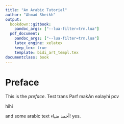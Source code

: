 ```yaml
---
title: "An Arabic Tutorial"
author: "Ahmad Sheikh"
output:
  bookdown::gitbook:
    pandoc_args: ["--lua-filter=trn.lua"]
  pdf_document:
    pandoc_args: ["--lua-filter=trn.lua"]
    latex_engine: xelatex
    keep_tex: true
    template: bidi_art_templ.tex
documentclass: book
---
```


# Preface {-}

This is the _preface_. Test trans [Parf makAn ealayhi pcv]{.trn}

<span class="trn">hihi</span>

and some arabic text [أحمد ضياء!]{.ar} yes.

